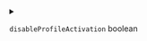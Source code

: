 
<details>
<summary>

`disableProfileActivation`  <span class="config-field-type">boolean</span> 

</summary>

DisableProfileActivation disabled automatic profile activation of dependency profiles

</details>
